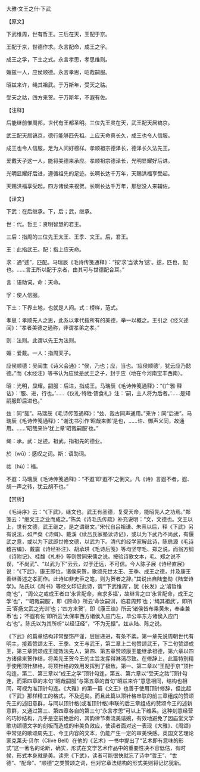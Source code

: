 

大雅·文王之什·下武

【原文】

下武维周，世有哲王。三后在天，王配于京。

王配于京，世德作求。永言配命，成王之孚。

成王之孚，下土之式。永言孝思，孝思维则。

媚兹一人，应侯顺德。永言孝思，昭哉嗣服。

昭兹来许，绳其祖武。于万斯年，受天之祜。

受天之祜，四方来贺。于万斯年，不遐有佐。

【注释】

后能继前惟周邦，世代有王都圣明。三位先王灵在天，武王配天居镐京。

武王配天居镐京，德行能够匹先祖。上应天命真长久，成王也令人信服。

成王也令人信服，足为人间好榜样。孝顺祖宗德泽长，德泽长久法先王。

爱戴天子这一人，能将美德来承应。孝顺祖宗德泽长，光明显耀好后进。

光明显耀好后进，遵循祖先的足迹。长啊长达千万年，天赐洪福享受起。

天赐洪福享受起，四方诸侯来祝贺。长啊长达千万年，那愁没人来辅佐。

【译文】

下武：在后继承。下，后；武，继承。

世：代。哲王：贤明智慧的君主。

三后：指周的三位先王太王、王季、文王。后，君王。

王：此指武王。配：指上应天命。

求：通“逑”，匹配。马瑞辰《毛诗传笺通释》：“按‘求’当读为‘逑’。逑，匹也，配也。……言王所以配于京者，由其可与世德配合耳。”

言：语助词。命：天命。

孚：使人信服。

下土：下界土地，也就是人间。式：榜样，范式。

孝思：孝顺先人之思，此系以孝代指所有的美德，举一以概之。王引之《经义述闻》：“孝者美德之通称，非谓孝弟之孝。”

则：法则。此谓以先王为法则。

媚：爱戴。一人：指周天子。

应侯顺德：吴闿生《诗义会通》：“侯，乃也；应，当也。‘应侯顺德’，犹云应乃懿德。”而《水经注》等书认为应侯是武王之子，封于应（地在今河南宝丰西南）。

昭：光明，显耀。嗣服：后进，指成王。马瑞辰《毛诗传笺通释》：“《广雅·释诂》：‘服、进，行也。’……《仪礼·特牲·馈食礼》注：‘嗣，主人将为后者。’……是知嗣服即后进也。”

兹：同“哉”。马瑞辰《毛诗传笺通释》：“兹、哉古同声通用。”来许：同“后进”。马瑞辰《毛诗传笺通释》：“谢沈书引作‘昭哉来御’是也，……许、御声义同，故通用。……‘昭哉来许’犹上章‘昭哉嗣服’也。”

绳：承。武：足迹。祖武，指祖先的德业。

於（wū）：感叹之词。斯：语助词。

祜（hù）：福。

不遐：马瑞辰《毛诗传笺通释》：“不遐’即‘遐不’之倒文。凡《诗》言遐不者，遐、胡一声之转，犹云胡不也。”

【赏析】

《毛诗序》云：“《下武》，继文也，武王有圣德，复受天命，能昭先人之功焉。”郑笺云：“继文王之业而成之。”陈奂《诗毛氏传疏》补充说明：“文，文德也。文王以上，世有文德，武王继之，是之谓继文。”宋代自吕祖谦、朱熹以后，释《下武》另有说法，如严粲《诗缉》、戴溪《续吕氏家塾读诗记》，或以为下武乃不尚武，有偃武之意，或以为下武即世修文德，以武为下。清代的经学家解此诗，陈启源《毛诗稽古编》、戴震《诗经补注》、胡承珙《毛诗后笺》等均坚守毛、郑之说，而翁方纲《诗附记》、桂馥《札朴》等则赞同宋儒之说。按验诗歌文本，毛、郑之说不误，“不尚武”、“以武为下”云云，过于迂远，不可信。今人陈子展《诗经直展》说：“《下武》，康王即位，诸侯来贺，歌颂先世太王、王季、成王之德，并及康王善继善述之孝而作。此诗如非史臣之笔，则为贺者之辞。”其说出自陆奎勋《陆堂诗学》。陆氏以《尚书》等经文印证此诗，谓“‘下武维周’，犹《长发》之‘濬哲维商’也”，“周公之戒成王者曰‘永言配命，自求多福’，故继言之曰‘永言配命，成王之孚’也”，“‘昭哉嗣服’，即《顾命》所云‘命汝嗣训，临君周邦’也；‘绳其祖武’，即所云‘答扬文武之光训’也；‘四方来贺’，即《康王诰》所云‘诸侯皆布乘黄朱，奉圭兼币’也；‘不遐有佐’即所云‘太保率西方诸侯入应门左，毕公率东方诸侯入应门右’也”。陈氏以为其所析“以经证经”，“不为无据”。兹从陆、陈之说。

《下武》的篇章结构非常整饬严谨，层层递进，有条不紊。第一章先说周朝世代有明主，接着赞颂太王、王季、文王与武王，第二章上二句赞颂武王，下二句赞颂成王，第三章赞颂成王能效法先人，第四、第五章赞颂康王能继承祖德，第六章以四方诸侯来贺作结，将美先王贺今王的主旨发挥得淋漓尽致。在修辞上，此篇特别精于使用顶针辞格，将顶针格的效用发挥到了极致。第一、第二章以“王配于京’’顶针勾连，第二、第三章以“成王之孚”顶针勾连，第五、第六章以“受天之祜”顶针勾连，而第四章的末句“昭哉嗣服”与第五章的首句“昭兹来许”意思相同，结构也相同，可视为准顶针勾连。《大雅》的第一篇《文王》也善于使用顶针修辞，但比起《下武》那样精工的格式，不及远矣。而且此篇以顶针格串联的前三章组成的赞颂先王的述旧意群，与同以顶针格(或准顶针格)串联的后三章组成的赞颂今王的述新意群，又通过第三、第四章各自的第三句“永言孝思”可以上下维系。这种刻意经营的巧妙结构，几乎是空前绝后的，其韵律节奏流美谐婉，有效地避免了因庙堂文学歌功颂德文字的刻板而造成的审美负效应，使读者面对这一表现《大雅》、《周颂》中常见的歌颂周先王、今王内容的文本，仍能产生一定的审美快感。英国文艺理论家克莱夫·贝尔（Clive Bell）在他的《艺术》一书中提出了“艺术即有意味的形式”这一著名的论断，确实，形式在文学艺术作品中的重要性决不容低估，有时候，形式本身就是美。读完《下武》，读者可能很快就忘了诗中“哲王”、“世德”、“配命”、“顺德”之类赞颂之词，但对它章法结构的形式美则将记忆犹新。

